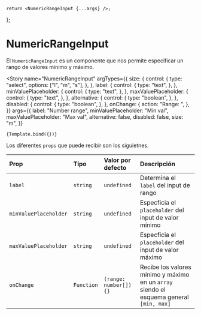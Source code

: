 

<Meta title="NumericRangeInput" component={NumericRangeInput} />

    return <NumericRangeInput {...args} />;
};

# NumericRangeInput

El `NumericRangeInput` es un componente que nos permite especificar un rango de valores mínimo y máximo.

<Story
    name="NumericRangeInput"
    argTypes={{
        size: {
            control: {
                type: "select",
                options: ["l", "m", "s"],
            },
        },
        label: {
            control: {
                type: "text",
            },
        },
        minValuePlaceholder: {
            control: {
                type: "text",
            },
        },
        maxValuePlaceholder: {
            control: {
                type: "text",
            },
        },
        alternative: {
            control: {
                type: "boolean",
            },
        },
        disabled: {
            control: {
                type: "boolean",
            },
        },
        onChange: {
            action: "Range: ",
        },
    }}
    args={{
        label: "Number range",
        minValuePlaceholder: "Min val",
        maxValuePlaceholder: "Max val",
        alternative: false,
        disabled: false,
        size: "m",
    }}
>
    {Template.bind({})}
</Story>

Los diferentes `props` que puede recibir son los siguietnes.

| **Prop**              | **Tipo**   | **Valor por defecto**  | **Descripción**                                                                         |
| :-------------------- | :--------- | :--------------------- | :-------------------------------------------------------------------------------------- |
| `label`               | `string`   | `undefined`            | Determina el `label` del input de rango                                                 |
| `minValuePlaceholder` | `string`   | `undefined`            | Especficia el `placeholder` del input de valor mínimo                                   |
| `maxValuePlaceholder` | `string`   | `undefined`            | Especficia el `placeholder` del input de valor máximo                                   |
| `onChange`            | `Function` | `(range: number[]) {}` | Recibe los valores mínimo y máximo en un `array` siendo el esquema general `[min, max]` |
